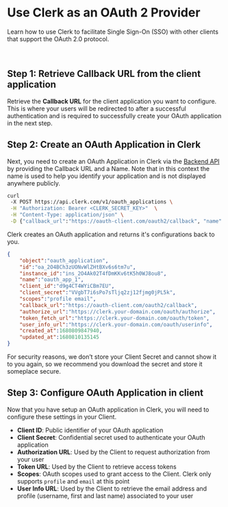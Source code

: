 
# Use Clerk as an OAuth 2 Provider 

Learn how to use Clerk to facilitate Single Sign-On (SSO) with other clients that support the OAuth 2.0 protocol. 

&nbsp;  


<Images
  width={2279}
  height={1135}
  src="/images/advance/clerk-idp-flow.svg"
  alt="Clerk IDP Flow"
/>


## Step 1: Retrieve Callback URL from the client application

Retrieve the **Callback URL** for the client application you want to configure. This is where your users will be redirected to after a successful authentication and is required to successfully create your OAuth application in the next step.


## Step 2: Create an OAuth Application in Clerk

Next, you need to create an OAuth Application in Clerk via the [Backend API](https://clerk.com/docs/reference/backend-api/tag/OAuth-Applications) by providing the Callback URL and a Name. Note that in this context the name is used to help you identify your application and is not displayed anywhere publicly.

```sh copy filename="POST /v1/oauth_applications"
curl 
 -X POST https://api.clerk.com/v1/oauth_applications \
 -H "Authorization: Bearer <CLERK_SECRET_KEY>"  \
 -H "Content-Type: application/json" \
 -D {"callback_url":"https://oauth-client.com/oauth2/callback", "name": "oauth_app_1"}
```

Clerk creates an OAuth application and returns it's configurations back to you.


```json copy filename="RESPONSE"
{
    "object":"oauth_application",
    "id":"oa_2O4BCh3zUONvWlZHtBXv6s6tm7u",
    "instance_id":"ins_2O4Ak02T4fDmKKv6tK5h0WJ8ou8",
    "name":"oauth_app_1",
    "client_id":"d9g4CT4WYiCBm7EU",
    "client_secret":"VVgbT7i6sPo7sTljq2zj12fjmg0jPL5k",
    "scopes":"profile email",
    "callback_url":"https://oauth-client.com/oauth2/callback",
    "authorize_url":"https://clerk.your-domain.com/oauth/authorize",
    "token_fetch_url":"https://clerk.your-domain.com/oauth/token",
    "user_info_url":"https://clerk.your-domain.com/oauth/userinfo",
    "created_at":1680809847940,
    "updated_at":1680810135145
}
```

<Callout type="warning" emoji="⚠️">
  For security reasons, we don’t store your Client Secret and cannot show it to you again, so we recommend you download the secret and store it someplace secure.
</Callout>


## Step 3: Configure OAuth Application in client

Now that you have setup an OAuth application in Clerk, you will need to configure these settings in your Client.

* **Client ID**: Public identifier of your OAuth application
* **Client Secret**: Confidential secret used to authenticate your OAuth application
* **Authorization URL**: Used by the Client to request authorization from your user
* **Token URL**: Used by the Client to retrieve access tokens
* **Scopes**: OAuth scopes used to grant access to the Client. Clerk only supports `profile` and `email` at this point
* **User Info URL**: Used by the Client to retrieve the email address and profile (username, first and last name) associated to your user 

